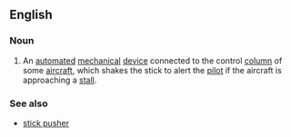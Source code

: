 {{wikipedia}}
==English==
===Noun===
{{en-noun}}
# {{context|aviation|lang=en}} An [[automated]] [[mechanical]] [[device]] connected to the control [[column]] of some [[aircraft]], which shakes the stick to alert the [[pilot]] if the aircraft is approaching a [[stall]].
===See also===
*[[stick pusher]]